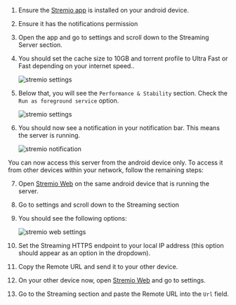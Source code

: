 1. Ensure the [Stremio app](https://play.google.com/store/apps/details?id=com.stremio.one) is installed on your android device.
2. Ensure it has the notifications permission
3. Open the app and go to settings and scroll down to the Streaming Server section.
4. You should set the cache size to 10GB and torrent profile to Ultra Fast or Fast depending on your internet speed..

   ![stremio settings](/img/stremio/android_server_settings.jpg)

5. Below that, you will see the `Performance & Stability` section. Check the `Run as foreground service` option.

   ![stremio settings](/img/stremio/android_performance_settings.jpg)

6. You should now see a notification in your notification bar. This means the server is running.

   ![stremio notification](/img/stremio/android_server_notification.jpg)

You can now access this server from the android device only.
To access it from other devices within your network, follow the remaining steps:

7. Open [Stremio Web](https://web.stremio.com/) on the same android device that is running the server.
8. Go to settings and scroll down to the Streaming section
9. You should see the following options:

   ![stremio web settings](/img/stremio/android_web_streaming_settings.jpg)

10. Set the Streaming HTTPS endpoint to your local IP address (this option should appear as an option in the dropdown).
11. Copy the Remote URL and send it to your other device.
12. On your other device now, open [Stremio Web](https://web.stremio.com/) and go to settings.
13. Go to the Streaming section and paste the Remote URL into the `Url` field.
